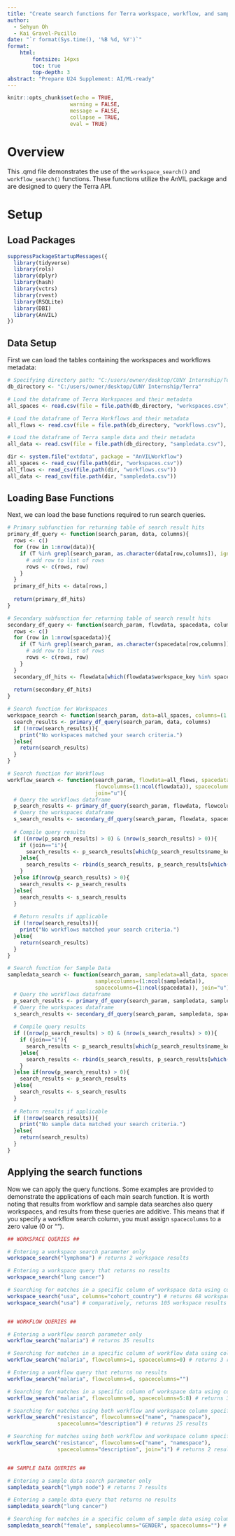 ```yaml
---
title: "Create search functions for Terra workspace, workflow, and sample queries"
author:
  - Sehyun Oh
  - Kai Gravel-Pucillo
date: "`r format(Sys.time(), '%B %d, %Y')`"
format:
    html:
        fontsize: 14pxs
        toc: true
        top-depth: 3
abstract: "Prepare U24 Supplement: AI/ML-ready"
---
```


```r
knitr::opts_chunk$set(echo = TRUE, 
                    warning = FALSE,
                    message = FALSE,
                    collapse = TRUE,
                    eval = TRUE)
```

# Overview

This .qmd file demonstrates the use of the `workspace_search()` and `workflow_search()`
functions. These functions utilize the AnVIL package and are designed to query the 
Terra API.


# Setup

## Load Packages

```r
suppressPackageStartupMessages({
  library(tidyverse)
  library(rols)
  library(dplyr)
  library(hash)
  library(vctrs)
  library(rvest)
  library(RSQLite)
  library(DBI)
  library(AnVIL)
})
```

## Data Setup

First we can load the tables containing the workspaces and workflows metadata:
```r
# Specifying directory path: "C:/users/owner/desktop/CUNY Internship/Terra"
db_directory <- "C:/users/owner/desktop/CUNY Internship/Terra"

# Load the dataframe of Terra Workspaces and their metadata
all_spaces <- read.csv(file = file.path(db_directory, "workspaces.csv"), header=T)

# Load the dataframe of Terra Workflows and their metadata
all_flows <- read.csv(file = file.path(db_directory, "workflows.csv"), header=T)

# Load the dataframe of Terra sample data and their metadata
all_data <- read.csv(file = file.path(db_directory, "sampledata.csv"), header=T)
```

```r
dir <- system.file("extdata", package = "AnVILWorkflow")
all_spaces <- read_csv(file.path(dir, "workspaces.csv"))
all_flows <- read_csv(file.path(dir, "workflows.csv"))
all_data <- read_csv(file.path(dir, "sampledata.csv"))
```


## Loading Base Functions

Next, we can load the base functions required to run search queries.
```r
# Primary subfunction for returning table of search result hits
primary_df_query <- function(search_param, data, columns){
  rows <- c()
  for (row in 1:nrow(data)){
    if (T %in% grepl(search_param, as.character(data[row,columns]), ignore.case=T)){
      # add row to list of rows
      rows <- c(rows, row)
    }
  }
  primary_df_hits <- data[rows,]
  
  return(primary_df_hits)
}

# Secondary subfunction for returning table of search result hits
secondary_df_query <- function(search_param, flowdata, spacedata, columns){
  rows <- c()
  for (row in 1:nrow(spacedata)){
    if (T %in% grepl(search_param, as.character(spacedata[row,columns]), ignore.case=T)){
      # add row to list of rows
      rows <- c(rows, row)
    }
  }
  secondary_df_hits <- flowdata[which(flowdata$workspace_key %in% spacedata$workspace_key[rows]),]
  
  return(secondary_df_hits)
}

# Search function for Workspaces
workspace_search <- function(search_param, data=all_spaces, columns=(1:ncol(data))){
  search_results <- primary_df_query(search_param, data, columns)
  if (!nrow(search_results)){
    print("No workspaces matched your search criteria.")
  }else{
    return(search_results)
  }
}

# Search function for Workflows
workflow_search <- function(search_param, flowdata=all_flows, spacedata=all_spaces, 
                            flowcolumns=(1:ncol(flowdata)), spacecolumns=(1:ncol(spacedata)),
                            join="u"){
  # Query the workflows dataframe
  p_search_results <- primary_df_query(search_param, flowdata, flowcolumns)
  # Query the workspaces dataframe
  s_search_results <- secondary_df_query(search_param, flowdata, spacedata, spacecolumns)
  
  # Compile query results
  if ((nrow(p_search_results) > 0) & (nrow(s_search_results) > 0)){
    if (join=="i"){
      search_results <- p_search_results[which(p_search_results$name_key %in% s_search_results$name_key),]
    }else{
      search_results <- rbind(s_search_results, p_search_results[which(!(p_search_results$name_key %in% s_search_results$name_key)),])
    }
  }else if(nrow(p_search_results) > 0){
    search_results <- p_search_results
  }else{
    search_results <- s_search_results
  }
  
  # Return results if applicable
  if (!nrow(search_results)){
    print("No workflows matched your search criteria.")
  }else{
    return(search_results)
  }
}

# Search function for Sample Data
sampledata_search <- function(search_param, sampledata=all_data, spacedata=all_spaces, 
                            samplecolumns=(1:ncol(sampledata)), 
                            spacecolumns=(1:ncol(spacedata)), join="u"){
  # Query the workflows dataframe
  p_search_results <- primary_df_query(search_param, sampledata, samplecolumns)
  # Query the workspaces dataframe
  s_search_results <- secondary_df_query(search_param, sampledata, spacedata, spacecolumns)
  
  # Compile query results
  if ((nrow(p_search_results) > 0) & (nrow(s_search_results) > 0)){
    if (join=="i"){
      search_results <- p_search_results[which(p_search_results$name_key %in% s_search_results$name_key),]
    }else{
      search_results <- rbind(s_search_results, p_search_results[which(!(p_search_results$name_key %in% s_search_results$name_key)),])
    }
  }else if(nrow(p_search_results) > 0){
    search_results <- p_search_results
  }else{
    search_results <- s_search_results
  }
  
  # Return results if applicable
  if (!nrow(search_results)){
    print("No sample data matched your search criteria.")
  }else{
    return(search_results)
  }
}
```


## Applying the search functions

Now we can apply the query functions. Some examples are provided to demonstrate
the applications of each main search function. It is worth noting that results
from workflow and sample data searches also query workspaces, and results from
these queries are additive. This means that if you specify a workflow search 
column, you must assign `spacecolumns` to a zero value (0 or "").
```r
## WORKSPACE QUERIES ##

# Entering a workspace search parameter only
workspace_search("lymphoma") # returns 2 workspace results

# Entering a workspace query that returns no results
workspace_search("lung cancer")

# Searching for matches in a specific column of workspace data using column name
workspace_search("usa", columns="cohort_country") # returns 68 workspace results
workspace_search("usa") # comparatively, returns 105 workspace results


## WORKFLOW QUERIES ##

# Entering a workflow search parameter only
workflow_search("malaria") # returns 35 results

# Searching for matches in a specific column of workflow data using column number
workflow_search("malaria", flowcolumns=1, spacecolumns=0) # returns 3 results

# Entering a workflow query that returns no results
workflow_search("malaria", flowcolumns=6, spacecolumns="")

# Searching for matches in a specific column of workspace data using column numbers
workflow_search("malaria", flowcolumns=0, spacecolumns=5:8) # returns 35 results

# Searching for matches using both workflow and workspace column specifications
workflow_search("resistance", flowcolumns=c("name", "namespace"), 
                spacecolumns="description") # returns 25 results

# Searching for matches using both workflow and workspace column specifications
workflow_search("resistance", flowcolumns=c("name", "namespace"), 
                spacecolumns="description", join="i") # returns 2 results


## SAMPLE DATA QUERIES ##

# Entering a sample data search parameter only
sampledata_search("lymph node") # returns 7 results

# Entering a sample data query that returns no results
sampledata_search("lung cancer")

# Searching for matches in a specific column of sample data using column names
sampledata_search("female", samplecolumns="GENDER", spacecolumns="") # returns 37 results

```